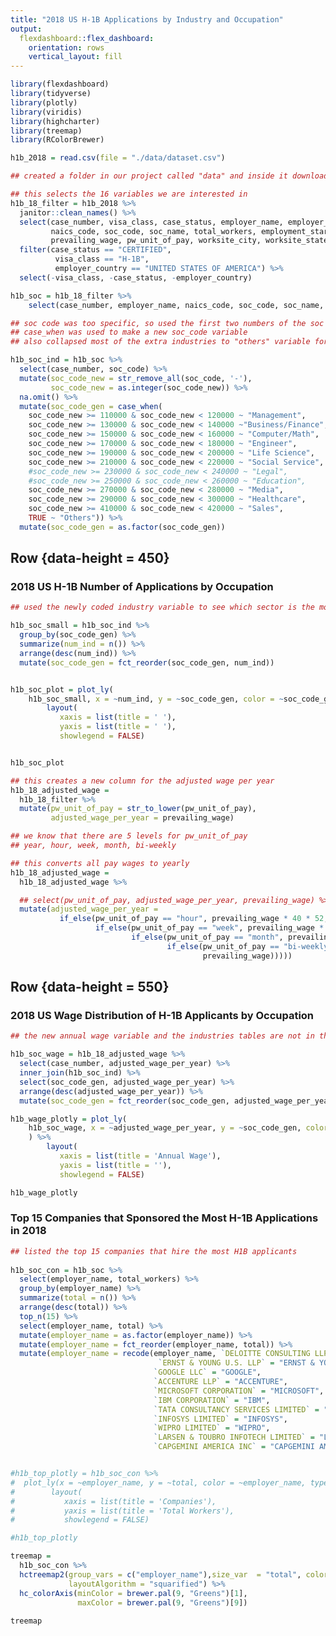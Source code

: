 ```yaml
---
title: "2018 US H-1B Applications by Industry and Occupation"
output: 
  flexdashboard::flex_dashboard:
    orientation: rows
    vertical_layout: fill
---
```


```r
library(flexdashboard)
library(tidyverse)
library(plotly)
library(viridis)
library(highcharter)
library(treemap)
library(RColorBrewer)
```


```r
h1b_2018 = read.csv(file = "./data/dataset.csv")  

## created a folder in our project called "data" and inside it downloaded the dataset and called it "dataset.csv" 

## this selects the 16 variables we are interested in
h1b_18_filter = h1b_2018 %>% 
  janitor::clean_names() %>% 
  select(case_number, visa_class, case_status, employer_name, employer_country, employer_city, employer_state,
         naics_code, soc_code, soc_name, total_workers, employment_start_date, employment_end_date, full_time_position,
         prevailing_wage, pw_unit_of_pay, worksite_city, worksite_state, h1b_dependent) %>%
  filter(case_status == "CERTIFIED",
          visa_class == "H-1B",
          employer_country == "UNITED STATES OF AMERICA") %>% 
  select(-visa_class, -case_status, -employer_country)

h1b_soc = h1b_18_filter %>% 
    select(case_number, employer_name, naics_code, soc_code, soc_name, total_workers, employment_start_date, employment_end_date, full_time_position)

```



```r
## soc code was too specific, so used the first two numbers of the soc code to categorize industries more broadly via bls website specifications 
## case_when was used to make a new soc_code variable
## also collapsed most of the extra industries to "others" variable for a reasonable graph and table

h1b_soc_ind = h1b_soc %>%
  select(case_number, soc_code) %>% 
  mutate(soc_code_new = str_remove_all(soc_code, '-'),
         soc_code_new = as.integer(soc_code_new)) %>% 
  na.omit() %>% 
  mutate(soc_code_gen = case_when(
    soc_code_new >= 110000 & soc_code_new < 120000 ~ "Management",
    soc_code_new >= 130000 & soc_code_new < 140000 ~"Business/Finance",
    soc_code_new >= 150000 & soc_code_new < 160000 ~ "Computer/Math",
    soc_code_new >= 170000 & soc_code_new < 180000 ~ "Engineer",
    soc_code_new >= 190000 & soc_code_new < 200000 ~ "Life Science",
    soc_code_new >= 210000 & soc_code_new < 220000 ~ "Social Service",
    #soc_code_new >= 230000 & soc_code_new < 240000 ~ "Legal",
    #soc_code_new >= 250000 & soc_code_new < 260000 ~ "Education",
    soc_code_new >= 270000 & soc_code_new < 280000 ~ "Media",
    soc_code_new >= 290000 & soc_code_new < 300000 ~ "Healthcare",
    soc_code_new >= 410000 & soc_code_new < 420000 ~ "Sales",
    TRUE ~ "Others")) %>% 
  mutate(soc_code_gen = as.factor(soc_code_gen))

```

Row {data-height = 450}
-----------------------------------------------------------------------

### 2018 US H-1B Number of Applications by Occupation

```r
## used the newly coded industry variable to see which sector is the most popular with h1b applicants 

h1b_soc_small = h1b_soc_ind %>%
  group_by(soc_code_gen) %>%
  summarize(num_ind = n()) %>% 
  arrange(desc(num_ind)) %>% 
  mutate(soc_code_gen = fct_reorder(soc_code_gen, num_ind))


h1b_soc_plot = plot_ly(
    h1b_soc_small, x = ~num_ind, y = ~soc_code_gen, color = ~soc_code_gen, type = "bar", colors = "Set1", orientation = 'h' ) %>% 
        layout(
           xaxis = list(title = ' '),
           yaxis = list(title = ' '), 
           showlegend = FALSE)


h1b_soc_plot
```


```r
## this creates a new column for the adjusted wage per year 
h1b_18_adjusted_wage = 
  h1b_18_filter %>% 
  mutate(pw_unit_of_pay = str_to_lower(pw_unit_of_pay), 
         adjusted_wage_per_year = prevailing_wage)  

## we know that there are 5 levels for pw_unit_of_pay
## year, hour, week, month, bi-weekly 

## this converts all pay wages to yearly 
h1b_18_adjusted_wage = 
  h1b_18_adjusted_wage %>%

  ## select(pw_unit_of_pay, adjusted_wage_per_year, prevailing_wage) %>% 
  mutate(adjusted_wage_per_year = 
           if_else(pw_unit_of_pay == "hour", prevailing_wage * 40 * 52, 
                   if_else(pw_unit_of_pay == "week", prevailing_wage * 52, 
                           if_else(pw_unit_of_pay == "month", prevailing_wage * 12, 
                                   if_else(pw_unit_of_pay == "bi-weekly", prevailing_wage * 26, 
                                           prevailing_wage)))))


```


Row {data-height = 550}
-----------------------------------------------------------------------

### 2018 US Wage Distribution of H-1B Applicants by Occupation

```r
## the new annual wage variable and the industries tables are not in the same table, so inner joined by case_number to form one table with both variables.

h1b_soc_wage = h1b_18_adjusted_wage %>% 
  select(case_number, adjusted_wage_per_year) %>% 
  inner_join(h1b_soc_ind) %>% 
  select(soc_code_gen, adjusted_wage_per_year) %>% 
  arrange(desc(adjusted_wage_per_year)) %>% 
  mutate(soc_code_gen = fct_reorder(soc_code_gen, adjusted_wage_per_year))

h1b_wage_plotly = plot_ly(
    h1b_soc_wage, x = ~adjusted_wage_per_year, y = ~soc_code_gen, color = ~soc_code_gen, type = "box", colors = "Set2", orientation = 'h'
    ) %>% 
        layout(
           xaxis = list(title = 'Annual Wage'),
           yaxis = list(title = ''), 
           showlegend = FALSE)

h1b_wage_plotly

```


### Top 15 Companies that Sponsored the Most H-1B Applications in 2018

```r
## listed the top 15 companies that hire the most H1B applicants 
  
h1b_soc_con = h1b_soc %>% 
  select(employer_name, total_workers) %>% 
  group_by(employer_name) %>% 
  summarize(total = n()) %>% 
  arrange(desc(total)) %>% 
  top_n(15) %>% 
  select(employer_name, total) %>% 
  mutate(employer_name = as.factor(employer_name)) %>% 
  mutate(employer_name = fct_reorder(employer_name, total)) %>% 
  mutate(employer_name = recode(employer_name, `DELOITTE CONSULTING LLP` = "DELOITTE CONSULTING",
                                 `ERNST & YOUNG U.S. LLP` = "ERNST & YOUNG U.S.",
                                `GOOGLE LLC` = "GOOGLE",
                                `ACCENTURE LLP` = "ACCENTURE",
                                `MICROSOFT CORPORATION` = "MICROSOFT",
                                `IBM CORPORATION` = "IBM",
                                `TATA CONSULTANCY SERVICES LIMITED` = "TATA CONSULTANCY SERVICES",
                                `INFOSYS LIMITED` = "INFOSYS",
                                `WIPRO LIMITED` = "WIPRO",
                                `LARSEN & TOUBRO INFOTECH LIMITED` = "LARSEN & TOUBRO INFOTECH",
                                `CAPGEMINI AMERICA INC` = "CAPGEMINI AMERICA, INC"))


#h1b_top_plotly = h1b_soc_con %>% 
#  plot_ly(x = ~employer_name, y = ~total, color = ~employer_name, type = 'bar', colors = "Set2") %>% 
#        layout(
#           xaxis = list(title = 'Companies'),
#           yaxis = list(title = 'Total Workers'), 
#           showlegend = FALSE)

#h1b_top_plotly

treemap = 
  h1b_soc_con %>% 
  hctreemap2(group_vars = c("employer_name"),size_var  = "total", color_var = "total",
             layoutAlgorithm = "squarified") %>% 
  hc_colorAxis(minColor = brewer.pal(9, "Greens")[1],
               maxColor = brewer.pal(9, "Greens")[9])
  
treemap


```

